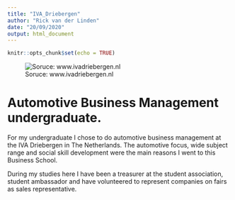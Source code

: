 ```yaml
---
title: "IVA_Driebergen"
author: "Rick van der Linden"
date: "20/09/2020"
output: html_document
---
```


```r
knitr::opts_chunk$set(echo = TRUE)
```

![Soruce: www.ivadriebergen.nl](https://www.iva-driebergen.nl/image/imagefile/1280x854/1446562903.e10c8d3b4a9ca191013d082f20de3bfc.jpg)

# Automotive Business Management undergraduate.

For my undergraduate I chose to do automotive business management at the IVA Driebergen in The Netherlands. The automotive focus, wide subject range and social skill development were the main reasons I went to this Business School.

During my studies here I have been a treasurer at the student association, student ambassador and have volunteered to represent companies on fairs as sales representative.